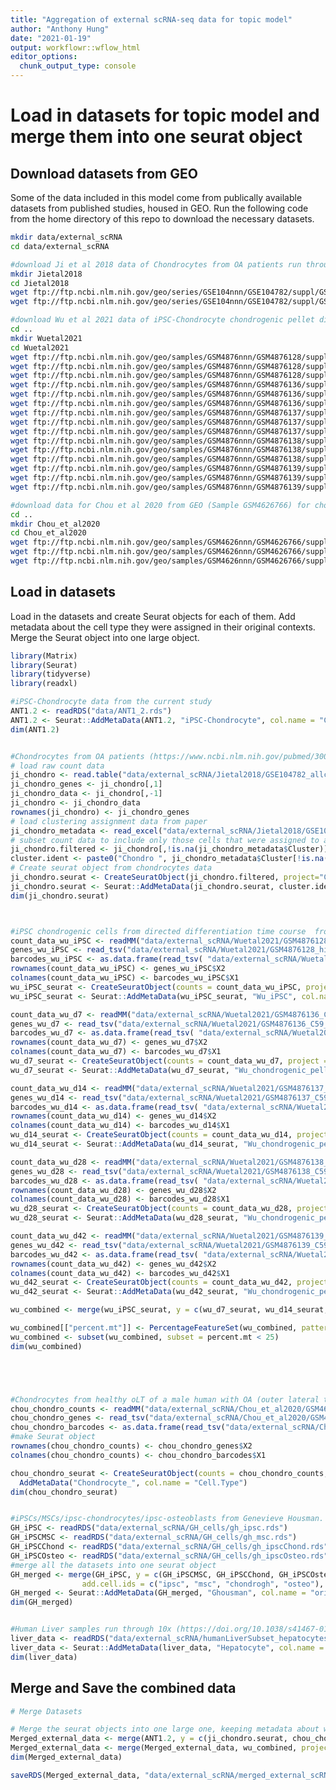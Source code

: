 ```yaml
---
title: "Aggregation of external scRNA-seq data for topic model"
author: "Anthony Hung"
date: "2021-01-19"
output: workflowr::wflow_html
editor_options:
  chunk_output_type: console
---
```


# Load in datasets for topic model and merge them into one seurat object

## Download datasets from GEO

Some of the data included in this model come from publically available datasets from published studies, housed in GEO.
Run the following code from the home directory of this repo to download the necessary datasets.

```bash
mkdir data/external_scRNA
cd data/external_scRNA

#download Ji et al 2018 data of Chondrocytes from OA patients run through STRT single cell RNA protocol from GEO (Series GSE104782)
mkdir Jietal2018
cd Jietal2018
wget ftp://ftp.ncbi.nlm.nih.gov/geo/series/GSE104nnn/GSE104782/suppl/GSE104782_allcells_UMI_count.txt.gz #raw count data
wget ftp://ftp.ncbi.nlm.nih.gov/geo/series/GSE104nnn/GSE104782/suppl/GSE104782_Table_Cell_quality_information_and_clustering_information.xlsx # clustering information for cells in the raw data

#download Wu et al 2021 data of iPSC-Chondrocyte chondrogenic pellet differentiation time course from GEO (Series GSE160625). Data include barcodes, genes, and count matrices from samples taken from iPSCs and samples from 7, 14, 28, and 42 day chondrogenic pellets treated with chondrogenic media containing a WNT and MITF inhibitor
cd ..
mkdir Wuetal2021
cd Wuetal2021
wget ftp://ftp.ncbi.nlm.nih.gov/geo/samples/GSM4876nnn/GSM4876128/suppl/GSM4876128_hiPSC_barcodes.tsv.gz # iPSC barcodes
wget ftp://ftp.ncbi.nlm.nih.gov/geo/samples/GSM4876nnn/GSM4876128/suppl/GSM4876128_hiPSC_genes.tsv.gz # iPSC genes
wget ftp://ftp.ncbi.nlm.nih.gov/geo/samples/GSM4876nnn/GSM4876128/suppl/GSM4876128_hiPSC_matrix.mtx.gz # iPSC count matrix
wget ftp://ftp.ncbi.nlm.nih.gov/geo/samples/GSM4876nnn/GSM4876136/suppl/GSM4876136_C59_D7_barcodes.tsv.gz # day 7 pellet barcodes
wget ftp://ftp.ncbi.nlm.nih.gov/geo/samples/GSM4876nnn/GSM4876136/suppl/GSM4876136_C59_D7_genes.tsv.gz # day 7 pellet genes
wget ftp://ftp.ncbi.nlm.nih.gov/geo/samples/GSM4876nnn/GSM4876136/suppl/GSM4876136_C59_D7_matrix.mtx.gz # day 7 pellet count matrix
wget ftp://ftp.ncbi.nlm.nih.gov/geo/samples/GSM4876nnn/GSM4876137/suppl/GSM4876137_C59_D14_barcodes.tsv.gz # day 14 pellet barcodes
wget ftp://ftp.ncbi.nlm.nih.gov/geo/samples/GSM4876nnn/GSM4876137/suppl/GSM4876137_C59_D14_genes.tsv.gz # day 14 pellet genes
wget ftp://ftp.ncbi.nlm.nih.gov/geo/samples/GSM4876nnn/GSM4876137/suppl/GSM4876137_C59_D14_matrix.mtx.gz  # day 14 pellet count matrix
wget ftp://ftp.ncbi.nlm.nih.gov/geo/samples/GSM4876nnn/GSM4876138/suppl/GSM4876138_C59_D28_barcodes.tsv.gz # day 28 pellet barcodes
wget ftp://ftp.ncbi.nlm.nih.gov/geo/samples/GSM4876nnn/GSM4876138/suppl/GSM4876138_C59_D28_genes.tsv.gz # day 28 pellet genes
wget ftp://ftp.ncbi.nlm.nih.gov/geo/samples/GSM4876nnn/GSM4876138/suppl/GSM4876138_C59_D28_matrix.mtx.gz # day 28 pellet count matrix
wget ftp://ftp.ncbi.nlm.nih.gov/geo/samples/GSM4876nnn/GSM4876139/suppl/GSM4876139_C59_D42_barcodes.tsv.gz # day 42 pellet barcodes
wget ftp://ftp.ncbi.nlm.nih.gov/geo/samples/GSM4876nnn/GSM4876139/suppl/GSM4876139_C59_D42_genes.tsv.gz # day 42 pellet genes
wget ftp://ftp.ncbi.nlm.nih.gov/geo/samples/GSM4876nnn/GSM4876139/suppl/GSM4876139_C59_D42_matrix.mtx.gz # day 42 pellet count matrix

#download data for Chou et al 2020 from GEO (Sample GSM4626766) for chondrocytes from Minimally damaged outer lateral tibial (oLT) plateau cartilage isolated from one male individual
cd ..
mkdir Chou_et_al2020
cd Chou_et_al2020
wget ftp://ftp.ncbi.nlm.nih.gov/geo/samples/GSM4626nnn/GSM4626766/suppl/GSM4626766_OA_oLT_113.barcodes.tsv.gz # barcodes
wget ftp://ftp.ncbi.nlm.nih.gov/geo/samples/GSM4626nnn/GSM4626766/suppl/GSM4626766_OA_oLT_113.genes.tsv.gz # genes
wget ftp://ftp.ncbi.nlm.nih.gov/geo/samples/GSM4626nnn/GSM4626766/suppl/GSM4626766_OA_oLT_113.matrix.mtx.gz # count matrix
```

## Load in datasets 

Load in the datasets and create Seurat objects for each of them. Add metadata about the cell type they were assigned in their original contexts. Merge the Seurat object into one large object.

```r
library(Matrix)
library(Seurat)
library(tidyverse)
library(readxl)

#iPSC-Chondrocyte data from the current study
ANT1.2 <- readRDS("data/ANT1_2.rds")
ANT1.2 <- Seurat::AddMetaData(ANT1.2, "iPSC-Chondrocyte", col.name = "Cell.Type")
dim(ANT1.2)


#Chondrocytes from OA patients (https://www.ncbi.nlm.nih.gov/pubmed/30026257) run through STRT protocol
# load raw count data
ji_chondro <- read.table("data/external_scRNA/Jietal2018/GSE104782_allcells_UMI_count.txt.gz", header = T)
ji_chondro_genes <- ji_chondro[,1]
ji_chondro_data <- ji_chondro[,-1]
ji_chondro <- ji_chondro_data
rownames(ji_chondro) <- ji_chondro_genes
# load clustering assignment data from paper
ji_chondro_metadata <- read_excel("data/external_scRNA/Jietal2018/GSE104782_Table_Cell_quality_information_and_clustering_information.xlsx")
# subset count data to include only those cells that were assigned to a cluster labeled as being a chondrocyte in the original paper
ji_chondro.filtered <- ji_chondro[,!is.na(ji_chondro_metadata$Cluster)]
cluster.ident <- paste0("Chondro ", ji_chondro_metadata$Cluster[!is.na(ji_chondro_metadata$Cluster)])
# Create seurat object from chondrocytes data
ji_chondro.seurat <- CreateSeuratObject(ji_chondro.filtered, project="Chondrocytes")
ji_chondro.seurat <- Seurat::AddMetaData(ji_chondro.seurat, cluster.ident, col.name = "Cell.Type")
dim(ji_chondro.seurat)



#iPSC chondrogenic cells from directed differentiation time course  from iPSC chondrogenic pellet culture. https://www.ncbi.nlm.nih.gov/geo/query/acc.cgi?acc=GSE160625 
count_data_wu_iPSC <- readMM("data/external_scRNA/Wuetal2021/GSM4876128_hiPSC_matrix.mtx.gz")
genes_wu_iPSC <- read_tsv("data/external_scRNA/Wuetal2021/GSM4876128_hiPSC_genes.tsv.gz", col_names = F)
barcodes_wu_iPSC <- as.data.frame(read_tsv( "data/external_scRNA/Wuetal2021/GSM4876128_hiPSC_barcodes.tsv.gz", col_names = F))
rownames(count_data_wu_iPSC) <- genes_wu_iPSC$X2
colnames(count_data_wu_iPSC) <- barcodes_wu_iPSC$X1
wu_iPSC_seurat <- CreateSeuratObject(counts = count_data_wu_iPSC, project = "iPSC")
wu_iPSC_seurat <- Seurat::AddMetaData(wu_iPSC_seurat, "Wu_iPSC", col.name = "Cell.Type")

count_data_wu_d7 <- readMM("data/external_scRNA/Wuetal2021/GSM4876136_C59_D7_matrix.mtx.gz")
genes_wu_d7 <- read_tsv("data/external_scRNA/Wuetal2021/GSM4876136_C59_D7_genes.tsv.gz", col_names = F)
barcodes_wu_d7 <- as.data.frame(read_tsv( "data/external_scRNA/Wuetal2021/GSM4876136_C59_D7_barcodes.tsv.gz", col_names = F))
rownames(count_data_wu_d7) <- genes_wu_d7$X2
colnames(count_data_wu_d7) <- barcodes_wu_d7$X1
wu_d7_seurat <- CreateSeuratObject(counts = count_data_wu_d7, project = "d7")
wu_d7_seurat <- Seurat::AddMetaData(wu_d7_seurat, "Wu_chondrogenic_pellet_d7", col.name = "Cell.Type")

count_data_wu_d14 <- readMM("data/external_scRNA/Wuetal2021/GSM4876137_C59_D14_matrix.mtx.gz")
genes_wu_d14 <- read_tsv("data/external_scRNA/Wuetal2021/GSM4876137_C59_D14_genes.tsv.gz", col_names = F)
barcodes_wu_d14 <- as.data.frame(read_tsv( "data/external_scRNA/Wuetal2021/GSM4876137_C59_D14_barcodes.tsv.gz", col_names = F))
rownames(count_data_wu_d14) <- genes_wu_d14$X2
colnames(count_data_wu_d14) <- barcodes_wu_d14$X1
wu_d14_seurat <- CreateSeuratObject(counts = count_data_wu_d14, project = "d14")
wu_d14_seurat <- Seurat::AddMetaData(wu_d14_seurat, "Wu_chondrogenic_pellet_d14", col.name = "Cell.Type")

count_data_wu_d28 <- readMM("data/external_scRNA/Wuetal2021/GSM4876138_C59_D28_matrix.mtx.gz")
genes_wu_d28 <- read_tsv("data/external_scRNA/Wuetal2021/GSM4876138_C59_D28_genes.tsv.gz", col_names = F)
barcodes_wu_d28 <- as.data.frame(read_tsv( "data/external_scRNA/Wuetal2021/GSM4876138_C59_D28_barcodes.tsv.gz", col_names = F))
rownames(count_data_wu_d28) <- genes_wu_d28$X2
colnames(count_data_wu_d28) <- barcodes_wu_d28$X1
wu_d28_seurat <- CreateSeuratObject(counts = count_data_wu_d28, project = "d28")
wu_d28_seurat <- Seurat::AddMetaData(wu_d28_seurat, "Wu_chondrogenic_pellet_d28", col.name = "Cell.Type")

count_data_wu_d42 <- readMM("data/external_scRNA/Wuetal2021/GSM4876139_C59_D42_matrix.mtx.gz")
genes_wu_d42 <- read_tsv("data/external_scRNA/Wuetal2021/GSM4876139_C59_D42_genes.tsv.gz", col_names = F)
barcodes_wu_d42 <- as.data.frame(read_tsv( "data/external_scRNA/Wuetal2021/GSM4876139_C59_D42_barcodes.tsv.gz", col_names = F))
rownames(count_data_wu_d42) <- genes_wu_d42$X2
colnames(count_data_wu_d42) <- barcodes_wu_d42$X1
wu_d42_seurat <- CreateSeuratObject(counts = count_data_wu_d42, project = "d42")
wu_d42_seurat <- Seurat::AddMetaData(wu_d42_seurat, "Wu_chondrogenic_pellet_d42", col.name = "Cell.Type")

wu_combined <- merge(wu_iPSC_seurat, y = c(wu_d7_seurat, wu_d14_seurat, wu_d28_seurat, wu_d42_seurat), project = "Combined.common")

wu_combined[["percent.mt"]] <- PercentageFeatureSet(wu_combined, pattern = "^MT-")
wu_combined <- subset(wu_combined, subset = percent.mt < 25)
dim(wu_combined)





#Chondrocytes from healthy oLT of a male human with OA (outer lateral tibia) https://www.ncbi.nlm.nih.gov/geo/query/acc.cgi?acc=GSM4626766
chou_chondro_counts <- readMM("data/external_scRNA/Chou_et_al2020/GSM4626766_OA_oLT_113.matrix.mtx.gz")
chou_chondro_genes <- read_tsv("data/external_scRNA/Chou_et_al2020/GSM4626766_OA_oLT_113.genes.tsv.gz", col_names = F)
chou_chondro_barcodes <- as.data.frame(read_tsv("data/external_scRNA/Chou_et_al2020/GSM4626766_OA_oLT_113.barcodes.tsv.gz", col_names = F))
#make Seurat object
rownames(chou_chondro_counts) <- chou_chondro_genes$X2
colnames(chou_chondro_counts) <- chou_chondro_barcodes$X1

chou_chondro_seurat <- CreateSeuratObject(counts = chou_chondro_counts, project = "Chondrocytes") %>% 
  AddMetaData("Chondrocyte_", col.name = "Cell.Type")
dim(chou_chondro_seurat)


#iPSCs/MSCs/ipsc-chondrocytes/ipsc-osteoblasts from Genevieve Housman. Combine all the datasets located in the data directory. Each of these datasets contain single cell data from cells from the same human individual from which iPSCs were created. 10x single cell RNA sequencing data from iPSCs, MSCs, iPSC-Osteoblasts, and iPSC-chondrocytes are included after filtering for barcodes with fewer than 25% reads coming from mitochondria.
GH_iPSC <- readRDS("data/external_scRNA/GH_cells/gh_ipsc.rds")
GH_iPSCMSC <- readRDS("data/external_scRNA/GH_cells/gh_msc.rds")
GH_iPSCChond <- readRDS("data/external_scRNA/GH_cells/gh_ipscChond.rds")
GH_iPSCOsteo <- readRDS("data/external_scRNA/GH_cells/gh_ipscOsteo.rds")
#merge all the datasets into one seurat object
GH_merged <- merge(GH_iPSC, y = c(GH_iPSCMSC, GH_iPSCChond, GH_iPSCOsteo), 
                add.cell.ids = c("ipsc", "msc", "chondrogh", "osteo"), project = "ghousman")
GH_merged <- Seurat::AddMetaData(GH_merged, "Ghousman", col.name = "orig.ident")
dim(GH_merged)


#Human Liver samples run through 10x (https://doi.org/10.1038/s41467-018-06318-7). This is a subset of the entire dataset, which is from whole liver homogenate. Following the example from the original paper, scViz was used to subset the data for clusters that were called hepatocytes in the original study (subset contains a total of 3490 cells)
liver_data <- readRDS("data/external_scRNA/humanLiverSubset_hepatocytes.rds")
liver_data <- Seurat::AddMetaData(liver_data, "Hepatocyte", col.name = "Cell.Type")
dim(liver_data)
```


## Merge and Save the combined data

```r
# Merge Datasets

# Merge the seurat objects into one large one, keeping metadata about which study they originated in as well as their assigned cell type.
Merged_external_data <- merge(ANT1.2, y = c(ji_chondro.seurat, chou_chondro_seurat, GH_merged, liver_data), project = "Combined.common")
Merged_external_data <- merge(Merged_external_data, wu_combined, project = "Combined.common")
dim(Merged_external_data)

saveRDS(Merged_external_data, "data/external_scRNA/merged_external_scRNA.rds")
```


